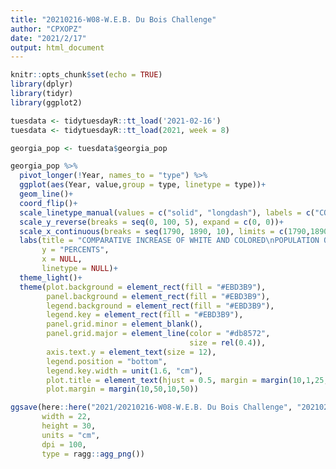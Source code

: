 ```yaml
---
title: "20210216-W08-W.E.B. Du Bois Challenge"
author: "CPXOPZ"
date: "2021/2/17"
output: html_document
---
```


```r
knitr::opts_chunk$set(echo = TRUE)
library(dplyr)
library(tidyr)
library(ggplot2)
```

```r

tuesdata <- tidytuesdayR::tt_load('2021-02-16')
tuesdata <- tidytuesdayR::tt_load(2021, week = 8)

georgia_pop <- tuesdata$georgia_pop
```

```r
georgia_pop %>% 
  pivot_longer(!Year, names_to = "type") %>% 
  ggplot(aes(Year, value,group = type, linetype = type))+
  geom_line()+
  coord_flip()+
  scale_linetype_manual(values = c("solid", "longdash"), labels = c("COLORED", "WHITE"))+
  scale_y_reverse(breaks = seq(0, 100, 5), expand = c(0, 0))+
  scale_x_continuous(breaks = seq(1790, 1890, 10), limits = c(1790,1890), expand = c(0, 0))+
  labs(title = "COMPARATIVE INCREASE OF WHITE AND COLORED\nPOPULATION OF GEORGIA.",
       y = "PERCENTS",
       x = NULL, 
       linetype = NULL)+
  theme_light()+
  theme(plot.background = element_rect(fill = "#EBD3B9"),
        panel.background = element_rect(fill = "#EBD3B9"),
        legend.background = element_rect(fill = "#EBD3B9"),
        legend.key = element_rect(fill = "#EBD3B9"),
        panel.grid.minor = element_blank(),
        panel.grid.major = element_line(color = "#db8572",
                                        size = rel(0.4)),
        axis.text.y = element_text(size = 12),
        legend.position = "bottom",
        legend.key.width = unit(1.6, "cm"),
        plot.title = element_text(hjust = 0.5, margin = margin(10,1,25,1), size = 21),
        plot.margin = margin(10,50,10,50))

ggsave(here::here("2021/20210216-W08-W.E.B. Du Bois Challenge", "20210216-W08-W.E.B._Du_Bois_Challenge.png"),
       width = 22,
       height = 30,
       units = "cm",
       dpi = 100,
       type = ragg::agg_png())


```

